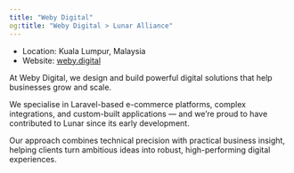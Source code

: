 ```yaml
---
title: "Weby Digital"
og:title: "Weby Digital > Lunar Alliance"
---
```


- Location: Kuala Lumpur, Malaysia
- Website: [weby.digital](https://weby.digital?utm_source=lunar&utm_medium=referral&utm_campaign=lunar_alliance)

At Weby Digital, we design and build powerful digital solutions that help businesses grow and scale.

We specialise in Laravel-based e-commerce platforms, complex integrations, and custom-built applications — and we’re
proud to have contributed to Lunar since its early development.

Our approach combines technical precision with practical business insight, helping clients turn ambitious ideas into
robust, high-performing digital experiences.
